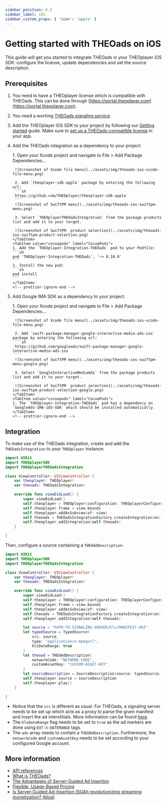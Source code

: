 ```yaml
---
sidebar_position: 0.3
sidebar_label: iOS
sidebar_custom_props: { 'icon': 'apple' }
---
```


# Getting started with THEOads on iOS

This guide will get you started to integrate THEOads in your THEOplayer iOS SDK: configure the license, update dependencies and set the source description.

## Prerequisites


1.  You need to have a THEOplayer license which is compatible with THEOads.
    This can be done through [https://portal.theoplayer.com](https://portal.theoplayer.com).
2.  You need a working [THEOads signaling service](00-getting-started-signaling-service.mdx).
3.  Add the THEOplayer iOS SDK to your project by following our [Getting started](/theoplayer/getting-started/sdks/ios/getting-started) guide.
    Make sure to [set up a THEOads-compatible license](/theoplayer/getting-started/sdks/ios/getting-started/#theoplayer-license)
    in your app.
4.  Add the THEOads integration as a dependency to your project:
    <Tabs queryString="lang">
       <!-- prettier-ignore-start -->
       <TabItem value="swiftpm" label="SwiftPM">
         1. Open your Xcode project and navigate to File > Add Package Dependencies...

         ![Screenshot of Xcode file menu](../assets/img/theoads-ios-xcode-file-menu.png)

         2. Add `theoplayer-sdk-apple` package by entering the following url:
         ```sh
         https://github.com/THEOplayer/theoplayer-sdk-apple
         ```
         ![Screenshot of SwiftPM menu](../assets/img/theoads-ios-swiftpm-menu.png)

         3. Select `THEOplayerTHEOadsIntegration` from the package products list and add it to your target.

         ![Screenshot of SwiftPM  product selection](../assets/img/theoads-ios-swiftpm-product-selection.png)
        </TabItem>
        <TabItem value="cocoapods" label="CocoaPods">
        1. Add the `THEOplayer-Integration-THEOads` pod to your Podfile:
        ```sh
        pod 'THEOplayer-Integration-THEOads', '~> 8.10.0'
        ```
        2. Install the new pod:
        ```sh
        pod install
        ```
        </TabItem>
        <!-- prettier-ignore-end -->

    </Tabs>

5.  Add Google IMA SDK as a dependency to your project:
    <Tabs queryString="lang">
       <!-- prettier-ignore-start -->
       <TabItem value="swiftpm" label="SwiftPM">
         1. Open your Xcode project and navigate to File > Add Package Dependencies...

         ![Screenshot of Xcode file menu](../assets/img/theoads-ios-xcode-file-menu.png)

         2. Add `swift-package-manager-google-interactive-media-ads-ios` package by entering the following url:
         ```sh
         https://github.com/googleads/swift-package-manager-google-interactive-media-ads-ios
         ```
         ![Screenshot of SwiftPM menu](../assets/img/theoads-ios-swiftpm-menu-google.png)

         3. Select `GoogleInteractiveMediaAds` from the package products list and add it to your target.

         ![Screenshot of SwiftPM  product selection](../assets/img/theoads-ios-swiftpm-product-selection-google.png)
        </TabItem>
        <TabItem value="cocoapods" label="CocoaPods">
        1. The `THEOplayer-Integration-THEOads` pod has a dependency on `GoogleAds-IMA-iOS-SDK` which should be installed automatically.
        </TabItem>
        <!-- prettier-ignore-end -->

    </Tabs>

## Integration

To make use of the THEOads integration, create and add the `THEOadsIntegration` to your `THEOplayer` instance:

```swift
import UIKit
import THEOplayerSDK
import THEOplayerTHEOadsIntegration

class ViewController: UIViewController {
    var theoplayer: THEOplayer!
    var theoads: THEOadsIntegration!

    override func viewDidLoad() {
        super.viewDidLoad()
        self.theoplayer = THEOplayer(configuration: THEOplayerConfigurationBuilder().build())
        self.theoplayer.frame = view.bounds
        self.theoplayer.addAsSubview(of: view)
        self.theoads = THEOadsIntegrationFactory.createIntegration(on: self.theoplayer)
        self.theoplayer.addIntegration(self.theoads)
    }

}
```

Then, configure a source containing a `THEOAdDescription`:

```swift
import UIKit
import THEOplayerSDK
import THEOplayerTHEOadsIntegration

class ViewController: UIViewController {
    var theoplayer: THEOplayer!
    var theoads: THEOadsIntegration!

    override func viewDidLoad() {
        super.viewDidLoad()
        self.theoplayer = THEOplayer(configuration: THEOplayerConfigurationBuilder().build())
        self.theoplayer.frame = view.bounds
        self.theoplayer.addAsSubview(of: view)
        self.theoads = THEOadsIntegrationFactory.createIntegration(on: self.theoplayer)
        self.theoplayer.addIntegration(self.theoads)

        let source = "PATH-TO-SIGNALING-SERVER/hls/MANIFEST-URI"
        let typedSource = TypedSource(
            src: source,
            type: "application/x-mpegurl",
            hlsDateRange: true
        )
        let theoad = THEOAdDescription(
            networkCode: "NETWORK-CODE",
            customAssetKey: "CUSTOM-ASSET-KEY"
        )
        let sourceDescription = SourceDescription(source: typedSource, ads: [theoad])
        self.theoplayer.source = sourceDescription
        self.theoplayer.play()
    }

}
```

- Notice that the `src` is different as usual. For THEOads, a signaling server needs to be set up which acts as a proxy to parse the given manifest and insert the ad interstitials.
  More information can be found [here](00-getting-started-signaling-service.mdx).
- The `hlsDateRange` flag needs to be set to `true` as the ad markers are done using `EXT-X-DATERANGE` tags.
- The `ads` array needs to contain a `THEOAdDescription`. Furthermore, the `networkCode` and `customAssetKey` needs to be set according to your configured Google account.

## More information

- [API references](pathname:///theoplayer/v8/api-reference/ios/THEOads/)
- [What is THEOads?](https://www.theoplayer.com/product/theoads/)
- [The Advantages of Server-Guided Ad Insertion](https://www.theoplayer.com/solutions/server-guided-ad-insertion-sgai/)
- [Flexible, Usage-Based Pricing](https://www.theoplayer.com/product/theoads/pricing/)
- [Is Server-Guided Ad-Insertion (SGAI) revolutionizing streaming monetization? (blog)](https://www.theoplayer.com/blog/server-guided-ad-insertion-sgai-revolutionizing-streaming-monetization/)
